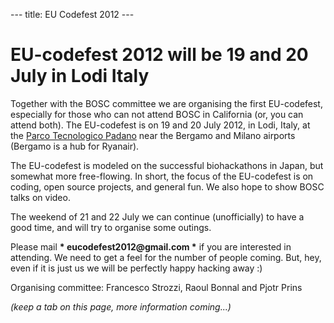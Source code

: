 ---
title: EU Codefest 2012
---

= EU-codefest 2012 will be 19 and 20 July in Lodi Italy =

Together with the BOSC committee we are organising the first EU-codefest, especially for those who can not attend BOSC in California (or, you can attend both). The EU-codefest is on 19 and 20 July 2012, in Lodi, Italy, at the [http://www.tecnoparco.org/ Parco Tecnologico Padano] near the Bergamo and Milano airports (Bergamo is a hub for Ryanair).

The EU-codefest is modeled on the successful biohackathons in Japan, but somewhat more free-flowing. In short, the focus of the EU-codefest is on coding, open source projects, and general fun. We also hope to show BOSC talks on video.

The weekend of 21 and 22 July we can continue (unofficially) to have a good time, and will try to organise some outings.

Please mail '''* eucodefest2012@gmail.com *''' if you are interested in attending. We need to get a feel for the number of people coming. But, hey, even if it is just us we will be perfectly happy hacking away :)

Organising committee: Francesco Strozzi, Raoul Bonnal and Pjotr Prins

''(keep a tab on this page, more information coming...)''